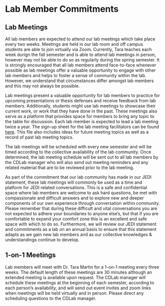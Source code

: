 # Lab Member Commitments {-#commitments}

## Lab Meetings {-#labmeetings}

All lab members are expected to attend our lab meetings which take place every two weeks. Meetings are held in our lab room and off campus students are able to join virtually via Zoom. Currently, Tara teaches each week durign the fall semester and is able to attend lab meetings in person, however may not be able to do so as regularly during the spring semester. It is strongly encouraged that all lab members attend face-to-face whenever possible as lab meetings offer a valuable opportunity to engage with other lab members and helps to foster a sense of community within the lab. However, we understand that circumstances differ amongst lab members and this may not always be possible. 

Lab meetings present a valuable opportunity for lab members to practice for upcoming presentations or thesis defenses and receive feedback from lab members. Additionally, students might use lab meetings to showcase their current work, or work that they have done in the past. These meetings also serve as a platform that provides space for members to bring any topic to the table for discussion. Each lab member is expected to lead a lab meeting twice a year. The sign-up sheet for the lab meeting facilitators can be found [here](https://docs.google.com/spreadsheets/d/1WAL131F2qjLT-kYOPUGV7lpESvUIczRtx1Q2oqTfdRQ/edit#gid=740242269). This file also includes ideas for future meeting topics as well as a record of past lab meeting topics. 

The lab meetings will be scheduled with every new semester and will be timed according to the collective availability of the lab community. Once determined, the lab meeting schedule will be sent out to all lab members by the CDLab manager who will also send out meeting reminders and any related material that are to be reviewed prior to the lab meeting.

As part of the commitment that our lab community has made in our JEDI statement, these lab meetings will commonly be used as a time and platform for JEDI related conversations. This is a safe and confidential space where lab members are welcome to ask hard questions, be met with compassionate and difficult answers and to explore new and deeper components of our own experience through conversation within community. Please remember that during these difficult and vital conversations you are not expected to adhere your boundaries to anyone else’s, but that if you are comfortable to expand your comfort zone this is an excellent and safe space with which to do so. Furthermore, we will review our JEDI statement and commitments as a lab on an annual basis to ensure that this statement adapts as we gain new lab members and as our collective knowledges & understandings continue to develop.

## 1-on-1 Meetings {-#1on1}

Lab members will meet with Dr. Tara Martin for a 1-on-1 meeting every three weeks. The default length of these meetings are 30 minutes although an extended meeting is available upon request. The CDLab manager will schedule these meetings at the beginning of each semester, according to each person's availability, and will send out event invites and zoom links when meetings will be held virtually and in person. Please direct any scheduling questions to the CDLab manager. 
